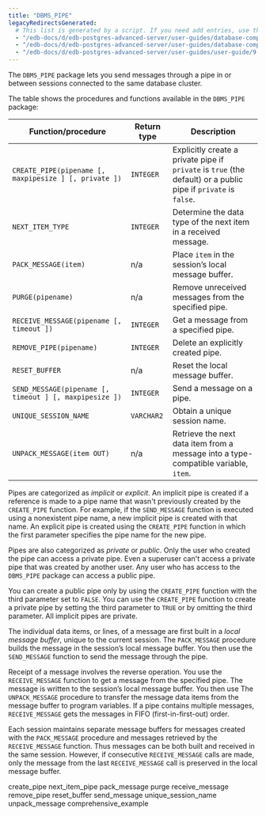 ```yaml
---
title: "DBMS_PIPE"
legacyRedirectsGenerated:
  # This list is generated by a script. If you need add entries, use the `legacyRedirects` key.
  - "/edb-docs/d/edb-postgres-advanced-server/user-guides/database-compatibility-for-oracle-developers-built-in-package-guide/9.6/Database_Compatibility_for_Oracle_Developers_Built-in_Package_Guide.1.21.html"
  - "/edb-docs/d/edb-postgres-advanced-server/user-guides/database-compatibility-for-oracle-developers-guide/9.5/Database_Compatibility_for_Oracle_Developers_Guide.1.197.html"
  - "/edb-docs/d/edb-postgres-advanced-server/user-guides/user-guide/9.5/EDB_Postgres_Enterprise_Guide.1.155.html"
---
```


The `DBMS_PIPE` package lets you send messages through a pipe in or between sessions connected to the same database cluster.

The table shows the procedures and functions available in the `DBMS_PIPE` package:

| Function/procedure                                     | Return type | Description                                                                                                     |
| ------------------------------------------------------ | ----------- | --------------------------------------------------------------------------------------------------------------- |
| `CREATE_PIPE(pipename [, maxpipesize ] [, private ])`  | `INTEGER`   | Explicitly create a private pipe if `private` is `true` (the default) or a public pipe if `private` is `false`. |
| `NEXT_ITEM_TYPE`                                       | `INTEGER`   | Determine the data type of the next item in a received message.                                                 |
| `PACK_MESSAGE(item)`                                   | n/a         | Place `item` in the session’s local message buffer.                                                             |
| `PURGE(pipename)`                                      | n/a         | Remove unreceived messages from the specified pipe.                                                             |
| `RECEIVE_MESSAGE(pipename [, timeout ])`               | `INTEGER`   | Get a message from a specified pipe.                                                                            |
| `REMOVE_PIPE(pipename)`                                | `INTEGER`   | Delete an explicitly created pipe.                                                                              |
| `RESET_BUFFER`                                         | n/a         | Reset the local message buffer.                                                                                 |
| `SEND_MESSAGE(pipename [, timeout ] [, maxpipesize ])` | `INTEGER`   | Send a message on a pipe.                                                                                       |
| `UNIQUE_SESSION_NAME`                                  | `VARCHAR2`  | Obtain a unique session name.                                                                                   |
| `UNPACK_MESSAGE(item OUT)`                             | n/a         | Retrieve the next data item from a message into a type-compatible variable, `item`.                             |

Pipes are categorized as *implicit* or *explicit*. An implicit pipe is created if a reference is made to a pipe name that wasn't previously created by the `CREATE_PIPE` function. For example, if the `SEND_MESSAGE` function is executed using a nonexistent pipe name, a new implicit pipe is created with that name. An explicit pipe is created using the `CREATE_PIPE` function in which the first parameter specifies the pipe name for the new pipe.

Pipes are also categorized as *private* or *public*. Only the user who created the pipe can access a private pipe. Even a superuser can't access a private pipe that was created by another user. Any user who has access to the `DBMS_PIPE` package can access a public pipe.

You can create a public pipe only by using the `CREATE_PIPE` function with the third parameter set to `FALSE`. You can use the `CREATE_PIPE` function to create a private pipe by setting the third parameter to `TRUE` or by omitting the third parameter. All implicit pipes are private.

The individual data items, or lines, of a message are first built in a *local message buffer*, unique to the current session. The `PACK_MESSAGE` procedure builds the message in the session’s local message buffer. You then use the `SEND_MESSAGE` function to send the message through the pipe.

Receipt of a message involves the reverse operation. You use the `RECEIVE_MESSAGE` function to get a message from the specified pipe. The message is written to the session’s local message buffer. You then use The `UNPACK_MESSAGE` procedure to transfer the message data items from the message buffer to program variables. If a pipe contains multiple messages, `RECEIVE_MESSAGE` gets the messages in FIFO (first-in-first-out) order.

Each session maintains separate message buffers for messages created with the `PACK_MESSAGE` procedure and messages retrieved by the `RECEIVE_MESSAGE` function. Thus messages can be both built and received in the same session. However, if consecutive `RECEIVE_MESSAGE` calls are made, only the message from the last `RECEIVE_MESSAGE` call is preserved in the local message buffer.

<div class="toctree" maxdepth="5">

create_pipe next_item_pipe pack_message purge receive_message remove_pipe reset_buffer send_message unique_session_name unpack_message comprehensive_example

</div>
